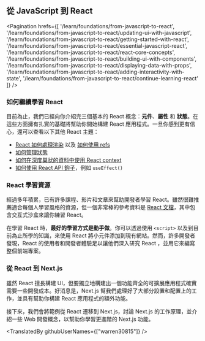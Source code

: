 ## 從 JavaScript 到 React

<Pagination
  hrefs={[
    '/learn/foundations/from-javascript-to-react',
    '/learn/foundations/from-javascript-to-react/updating-ui-with-javascript',
    '/learn/foundations/from-javascript-to-react/getting-started-with-react',
    '/learn/foundations/from-javascript-to-react/essential-javascript-react',
    '/learn/foundations/from-javascript-to-react/react-core-concepts',
    '/learn/foundations/from-javascript-to-react/building-ui-with-components',
    '/learn/foundations/from-javascript-to-react/displaying-data-with-props',
    '/learn/foundations/from-javascript-to-react/adding-interactivity-with-state',
    '/learn/foundations/from-javascript-to-react/continue-learning-react'
  ]}
/>

### 如何繼續學習 React

目前為止，我們已經向你介紹完三個基本的 React 概念：**元件**、**屬性** 和 **狀態**。在這些方面擁有扎實的基礎將幫助你開始構建 React 應用程式。一旦你感到更有信心，還可以查看以下其他 React 主題：

- [React 如何處理渲染](https://beta.reactjs.org/learn/render-and-commit) 以及 [如何使用 refs](https://beta.reactjs.org/learn/referencing-values-with-refs)
- [如何管理狀態](https://beta.reactjs.org/learn/managing-state)
- [如何在深度巢狀的資料中使用 React context](https://beta.reactjs.org/learn/passing-data-deeply-with-context)
- [如何使用 React API 鉤子](https://beta.reactjs.org/apis/react)，例如 `useEffect()`

### React 學習資源

經過多年積累，已有許多課程、影片和文章來幫助開發者學習 React。雖然很難推薦適合每個人學習風格的資源，但一個非常棒的參考資料是 [React 文檔](https://beta.reactjs.org/learn)，其中包含交互式沙盒來讓你練習 React。

在學習 React 時，**最好的學習方式是動手做**。你可以透過使用 `<script>` 以及到目前為止所學的知識，來使用 React 將小元件添加到現有網站。然而，許多開發者發現，React 的使用者和開發者體驗足以讓他們深入研究 React ，並用它來編寫整個前端專案。

### 從 React 到 Next.js

雖然 React 擅長構建 UI，但要獨立地構建出一個功能齊全的可擴展應用程式確實需要一些開發成本。好消息是，Next.js 幫我們處理好了大部分設置和配置上的工作，並具有幫助你構建 React 應用程式的額外功能。

接下來，我們會將範例從 React 遷移到 Next.js，討論 Next.js 的工作原理，並介紹一些 Web 開發概念，以幫助你學習更進階的 Next.js 功能。

<TranslatedBy githubUserNames={["warren30815"]} />
